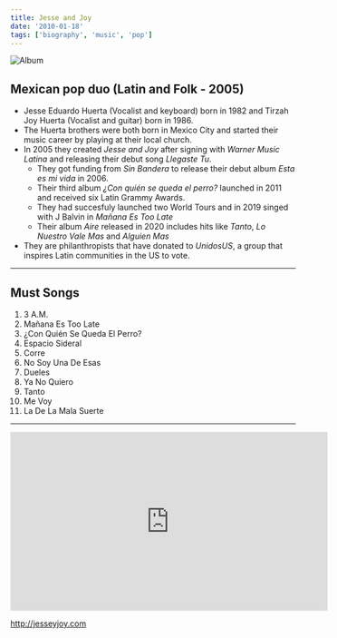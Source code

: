 ```yaml
---
title: Jesse and Joy
date: '2010-01-18'
tags: ['biography', 'music', 'pop']
---
```


![Album](/static/images/music/JesseAndJoyConQuienSeQuedaElPerro.jpg)

## Mexican pop duo (Latin and Folk - 2005) ##

* Jesse Eduardo Huerta (Vocalist and keyboard) born in 1982 and Tirzah Joy Huerta (Vocalist and guitar) born in 1986.
* The Huerta brothers were both born in Mexico City and started their music career by playing at their local church.
* In 2005 they created *Jesse and Joy* after signing with *Warner Music Latina* and releasing their debut song *Llegaste Tu*.
	* They got funding from *Sin Bandera* to release their debut album *Esta es mi vida* in 2006.
	* Their third album *¿Con quién se queda el perro?* launched in 2011 and received six Latin Grammy Awards.
	* They had succesfuly launched two World Tours and in 2019 singed with J Balvin in *Mañana Es Too Late*
	* Their album *Aire* released in 2020 includes hits like *Tanto*, *Lo Nuestro Vale Mas* and *Alguien Mas*
* They are philanthropists that have donated to *UnidosUS*, a group that inspires Latin communities in the US to vote.

***

## Must Songs ##

1. 3 A.M.
2. Mañana Es Too Late
3. ¿Con Quién Se Queda El Perro?
4. Espacio Sideral
5. Corre
6. No Soy Una De Esas
7. Dueles
8. Ya No Quiero
9. Tanto
10. Me Voy
11. La De La Mala Suerte

***

<div className="ytvideo"> <iframe width="560" height="315" src="https://www.youtube-nocookie.com/embed/54cCE5q2NEE" frameBorder="0"  allowFullScreen=""></iframe></div>

http://jesseyjoy.com
